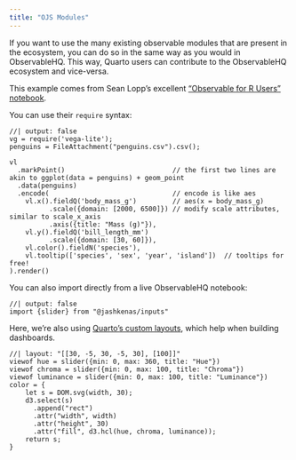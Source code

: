 ```yaml
---
title: "OJS Modules"
---
```


If you want to use the many existing observable modules
that are present in the ecosystem, you can do so in the same way
as you would in ObservableHQ. This way, Quarto users can contribute
to the ObservableHQ ecosystem and vice-versa.

This example comes from Sean Lopp's excellent ["Observable for R
Users" notebook](https://observablehq.com/@slopp/observable-for-r-users).

You can use their `require` syntax:

```ojs
//| output: false
vg = require('vega-lite');
penguins = FileAttachment("penguins.csv").csv();
```

```ojs
vl
  .markPoint()                           // the first two lines are akin to ggplot(data = penguins) + geom_point
  .data(penguins)
  .encode(                               // encode is like aes
    vl.x().fieldQ('body_mass_g')         // aes(x = body_mass_g)
          .scale({domain: [2000, 6500]}) // modify scale attributes, similar to scale_x_axis
          .axis({title: "Mass (g)"}),
    vl.y().fieldQ('bill_length_mm')     
          .scale({domain: [30, 60]}),
    vl.color().fieldN('species'),
    vl.tooltip(['species', 'sex', 'year', 'island'])  // tooltips for free!
).render()
```

You can also import directly from a live ObservableHQ notebook:

```ojs
//| output: false
import {slider} from "@jashkenas/inputs"
```

Here, we're also using [Quarto's custom layouts](https://quarto.org/docs/authoring/figures-and-layout.html#complex-layouts),
which help when building dashboards.

```ojs
//| layout: "[[30, -5, 30, -5, 30], [100]]"
viewof hue = slider({min: 0, max: 360, title: "Hue"})
viewof chroma = slider({min: 0, max: 100, title: "Chroma"})
viewof luminance = slider({min: 0, max: 100, title: "Luminance"})
color = {
    let s = DOM.svg(width, 30);
    d3.select(s)
      .append("rect")
      .attr("width", width)
      .attr("height", 30)
      .attr("fill", d3.hcl(hue, chroma, luminance));
    return s;
}
```
